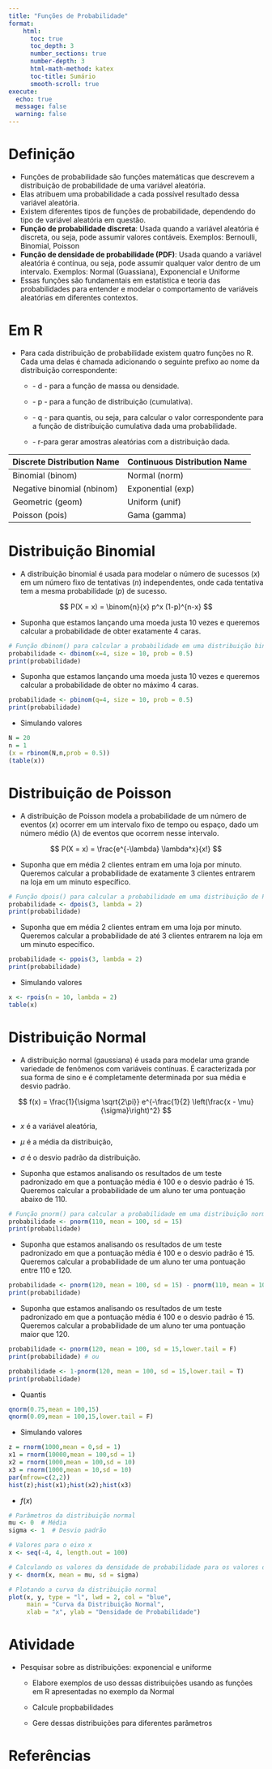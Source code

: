 ```yaml
---
title: "Funções de Probabilidade"
format: 
    html:
      toc: true
      toc_depth: 3
      number_sections: true
      number-depth: 3
      html-math-method: katex
      toc-title: Sumário
      smooth-scroll: true
execute:
  echo: true
  message: false
  warning: false
---
```


# Definição

-   Funções de probabilidade são funções matemáticas que descrevem a distribuição de probabilidade de uma variável aleatória.
-   Elas atribuem uma probabilidade a cada possível resultado dessa variável aleatória.
-   Existem diferentes tipos de funções de probabilidade, dependendo do tipo de variável aleatória em questão.
-   **Função de probabilidade discreta**: Usada quando a variável aleatória é discreta, ou seja, pode assumir valores contáveis. Exemplos: Bernoulli, Binomial, Poisson
-   **Função de densidade de probabilidade (PDF)**: Usada quando a variável aleatória é contínua, ou seja, pode assumir qualquer valor dentro de um intervalo. Exemplos: Normal (Guassiana), Exponencial e Uniforme
-   Essas funções são fundamentais em estatística e teoria das probabilidades para entender e modelar o comportamento de variáveis aleatórias em diferentes contextos.

# Em R

-   Para cada distribuição de probabilidade existem quatro funções no R. Cada uma delas é chamada adicionando o seguinte prefixo ao nome da distribuição correspondente:

    -   \- d - para a função de massa ou densidade.

    -   \- p - para a função de distribuição (cumulativa).

    -   \- q - para quantis, ou seja, para calcular o valor correspondente para a função de distribuição cumulativa dada uma probabilidade.

    -   \- r-para gerar amostras aleatórias com a distribuição dada.

| Discrete Distribution Name | Continuous Distribution Name |
|----------------------------|------------------------------|
| Binomial (binom)           | Normal (norm)                |
| Negative binomial (nbinom) | Exponential (exp)            |
| Geometric (geom)           | Uniform (unif)               |
| Poisson (pois)             | Gama (gamma)                 |

# Distribuição Binomial

-   A distribuição binomial é usada para modelar o número de sucessos ($x$) em um número fixo de tentativas ($n$) independentes, onde cada tentativa tem a mesma probabilidade ($p$) de sucesso.

$$
P(X = x) = \binom{n}{x} p^x (1-p)^{n-x}
$$

-   Suponha que estamos lançando uma moeda justa 10 vezes e queremos calcular a probabilidade de obter exatamente 4 caras.

```r
# Função dbinom() para calcular a probabilidade em uma distribuição binomial
probabilidade <- dbinom(x=4, size = 10, prob = 0.5)
print(probabilidade)

```

-   Suponha que estamos lançando uma moeda justa 10 vezes e queremos calcular a probabilidade de obter no máximo 4 caras.

```r
probabilidade <- pbinom(q=4, size = 10, prob = 0.5)
print(probabilidade)
```

-   Simulando valores

```r
N = 20
n = 1
(x = rbinom(N,n,prob = 0.5))
(table(x))
```

# **Distribuição de Poisson**

-   A distribuição de Poisson modela a probabilidade de um número de eventos ($x$) ocorrer em um intervalo fixo de tempo ou espaço, dado um número médio ($\lambda$) de eventos que ocorrem nesse intervalo.

$$
P(X = x) = \frac{e^{-\lambda} \lambda^x}{x!}
$$

-   Suponha que em média 2 clientes entram em uma loja por minuto. Queremos calcular a probabilidade de exatamente 3 clientes entrarem na loja em um minuto específico.

```r
# Função dpois() para calcular a probabilidade em uma distribuição de Poisson
probabilidade <- dpois(3, lambda = 2)
print(probabilidade)

```

-   Suponha que em média 2 clientes entram em uma loja por minuto. Queremos calcular a probabilidade de até 3 clientes entrarem na loja em um minuto específico.

```r
probabilidade <- ppois(3, lambda = 2)
print(probabilidade)
```

-   Simulando valores

```r
x <- rpois(n = 10, lambda = 2)
table(x)
```

# Distribuição Normal

-   A distribuição normal (gaussiana) é usada para modelar uma grande variedade de fenômenos com variáveis contínuas. É caracterizada por sua forma de sino e é completamente determinada por sua média e desvio padrão.

$$
f(x) = \frac{1}{\sigma \sqrt{2\pi}} e^{-\frac{1}{2} \left(\frac{x - \mu}{\sigma}\right)^2}
$$

-   $x$ é a variável aleatória,

-   $\mu$ é a média da distribuição,

-   $\sigma$ é o desvio padrão da distribuição.

-   Suponha que estamos analisando os resultados de um teste padronizado em que a pontuação média é 100 e o desvio padrão é 15. Queremos calcular a probabilidade de um aluno ter uma pontuação abaixo de 110.

```r
# Função pnorm() para calcular a probabilidade em uma distribuição normal
probabilidade <- pnorm(110, mean = 100, sd = 15)
print(probabilidade)

```

-   Suponha que estamos analisando os resultados de um teste padronizado em que a pontuação média é 100 e o desvio padrão é 15. Queremos calcular a probabilidade de um aluno ter uma pontuação entre 110 e 120.

```r
probabilidade <- pnorm(120, mean = 100, sd = 15) - pnorm(110, mean = 100, sd = 15)
print(probabilidade)
```

-   Suponha que estamos analisando os resultados de um teste padronizado em que a pontuação média é 100 e o desvio padrão é 15. Queremos calcular a probabilidade de um aluno ter uma pontuação maior que 120.

```r
probabilidade <- pnorm(120, mean = 100, sd = 15,lower.tail = F) 
print(probabilidade) # ou

probabilidade <- 1-pnorm(120, mean = 100, sd = 15,lower.tail = T) 
print(probabilidade)
```

-   Quantis

```r
qnorm(0.75,mean = 100,15)
qnorm(0.09,mean = 100,15,lower.tail = F)
```

-   Simulando valores

```r
z = rnorm(1000,mean = 0,sd = 1)
x1 = rnorm(10000,mean = 100,sd = 1)
x2 = rnorm(1000,mean = 100,sd = 10)
x3 = rnorm(1000,mean = 10,sd = 10)
par(mfrow=c(2,2))
hist(z);hist(x1);hist(x2);hist(x3)
```

-   $f(x)$

```r
# Parâmetros da distribuição normal
mu <- 0  # Média
sigma <- 1  # Desvio padrão

# Valores para o eixo x
x <- seq(-4, 4, length.out = 100)

# Calculando os valores da densidade de probabilidade para os valores de x
y <- dnorm(x, mean = mu, sd = sigma)

# Plotando a curva da distribuição normal
plot(x, y, type = "l", lwd = 2, col = "blue", 
     main = "Curva da Distribuição Normal", 
     xlab = "x", ylab = "Densidade de Probabilidade")

```

# Atividade

-   Pesquisar sobre as distribuições: exponencial e uniforme

    -   Elabore exemplos de uso dessas distribuições usando as funções em R apresentadas no exemplo da Normal

    -   Calcule propbabilidades

    -   Gere dessas distribuições para diferentes parâmetros

# Referências
